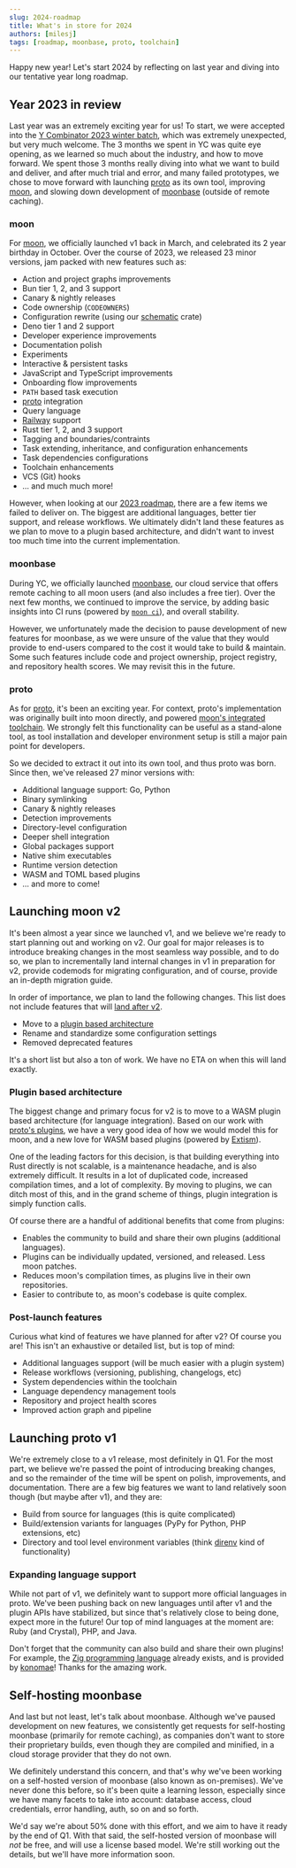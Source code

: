```yaml
---
slug: 2024-roadmap
title: What's in store for 2024
authors: [milesj]
tags: [roadmap, moonbase, proto, toolchain]
---
```


Happy new year! Let's start 2024 by reflecting on last year and diving into our tentative year long
roadmap.

<!--truncate-->

## Year 2023 in review

Last year was an extremely exciting year for us! To start, we were accepted into the
[Y Combinator 2023 winter batch](https://www.ycombinator.com/companies/moonrepo), which was
extremely unexpected, but very much welcome. The 3 months we spent in YC was quite eye opening, as
we learned so much about the industry, and how to move forward. We spent those 3 months really
diving into what we want to build and deliver, and after much trial and error, and many failed
prototypes, we chose to move forward with launching [proto][proto] as its own tool, improving
[moon][moon], and slowing down development of [moonbase][moonbase] (outside of remote caching).

### moon

For [moon][moon], we officially launched v1 back in March, and celebrated its 2 year birthday in
October. Over the course of 2023, we released 23 minor versions, jam packed with new features such
as:

- Action and project graphs improvements
- Bun tier 1, 2, and 3 support
- Canary & nightly releases
- Code ownership (`CODEOWNERS`)
- Configuration rewrite (using our [schematic](https://github.com/moonrepo/schematic) crate)
- Deno tier 1 and 2 support
- Developer experience improvements
- Documentation polish
- Experiments
- Interactive & persistent tasks
- JavaScript and TypeScript improvements
- Onboarding flow improvements
- `PATH` based task execution
- [proto][proto] integration
- Query language
- [Railway](https://railway.app/) support
- Rust tier 1, 2, and 3 support
- Tagging and boundaries/contraints
- Task extending, inheritance, and configuration enhancements
- Task dependencies configurations
- Toolchain enhancements
- VCS (Git) hooks
- ... and much much more!

However, when looking at our [2023 roadmap](./2023-roadmap), there are a few items we failed to
deliver on. The biggest are additional languages, better tier support, and release workflows. We
ultimately didn't land these features as we plan to move to a plugin based architecture, and didn't
want to invest too much time into the current implementation.

### moonbase

During YC, we officially launched [moonbase][moonbase], our cloud service that offers remote caching
to all moon users (and also includes a free tier). Over the next few months, we continued to improve
the service, by adding basic insights into CI runs (powered by [`moon ci`](/docs/commands/ci)), and
overall stability.

However, we unfortunately made the decision to pause development of new features for moonbase, as we
were unsure of the value that they would provide to end-users compared to the cost it would take to
build & maintain. Some such features include code and project ownership, project registry, and
repository health scores. We may revisit this in the future.

### proto

As for [proto][proto], it's been an exciting year. For context, proto's implementation was
originally built into moon directly, and powered
[moon's integrated toolchain](/docs/concepts/toolchain). We strongly felt this functionality can be
useful as a stand-alone tool, as tool installation and developer environment setup is still a major
pain point for developers.

So we decided to extract it out into its own tool, and thus proto was born. Since then, we've
released 27 minor versions with:

- Additional language support: Go, Python
- Binary symlinking
- Canary & nightly releases
- Detection improvements
- Directory-level configuration
- Deeper shell integration
- Global packages support
- Native shim executables
- Runtime version detection
- WASM and TOML based plugins
- ... and more to come!

## Launching moon v2

It's been almost a year since we launched v1, and we believe we're ready to start planning out and
working on v2. Our goal for major releases is to introduce breaking changes in the most seamless way
possible, and to do so, we plan to incrementally land internal changes in v1 in preparation for v2,
provide codemods for migrating configuration, and of course, provide an in-depth migration guide.

In order of importance, we plan to land the following changes. This list does not include features
that will [land after v2](#post-launch-features).

- Move to a [plugin based architecture](#plugin-based-architecture)
- Rename and standardize some configuration settings
- Removed deprecated features

It's a short list but also a ton of work. We have no ETA on when this will land exactly.

### Plugin based architecture

The biggest change and primary focus for v2 is to move to a WASM plugin based architecture (for
language integration). Based on our work with [proto's plugins](/docs/proto/plugins), we have a very
good idea of how we would model this for moon, and a new love for WASM based plugins (powered by
[Extism](https://extism.org/)).

One of the leading factors for this decision, is that building everything into Rust directly is not
scalable, is a maintenance headache, and is also extremely difficult. It results in a lot of
duplicated code, increased compilation times, and a lot of complexity. By moving to plugins, we can
ditch most of this, and in the grand scheme of things, plugin integration is simply function calls.

Of course there are a handful of additional benefits that come from plugins:

- Enables the community to build and share their own plugins (additional languages).
- Plugins can be individually updated, versioned, and released. Less moon patches.
- Reduces moon's compilation times, as plugins live in their own repositories.
- Easier to contribute to, as moon's codebase is quite complex.

### Post-launch features

Curious what kind of features we have planned for after v2? Of course you are! This isn't an
exhaustive or detailed list, but is top of mind:

- Additional languages support (will be much easier with a plugin system)
- Release workflows (versioning, publishing, changelogs, etc)
- System dependencies within the toolchain
- Language dependency management tools
- Repository and project health scores
- Improved action graph and pipeline

## Launching proto v1

We're extremely close to a v1 release, most definitely in Q1. For the most part, we believe we're
passed the point of introducing breaking changes, and so the remainder of the time will be spent on
polish, improvements, and documentation. There are a few big features we want to land relatively
soon though (but maybe after v1), and they are:

- Build from source for languages (this is quite complicated)
- Build/extension variants for languages (PyPy for Python, PHP extensions, etc)
- Directory and tool level environment variables (think [direnv](https://direnv.net/) kind of
  functionality)

### Expanding language support

While not part of v1, we definitely want to support more official languages in proto. We've been
pushing back on new languages until after v1 and the plugin APIs have stabilized, but since that's
relatively close to being done, expect more in the future! Our top of mind languages at the moment
are: Ruby (and Crystal), PHP, and Java.

Don't forget that the community can also build and share their own plugins! For example, the
[Zig programming language](https://github.com/konomae/zig-plugin) already exists, and is provided by
[konomae](https://github.com/konomae)! Thanks for the amazing work.

## Self-hosting moonbase

And last but not least, let's talk about moonbase. Although we've paused development on new
features, we consistently get requests for self-hosting moonbase (primarily for remote caching), as
companies don't want to store their proprietary builds, even though they are compiled and minified,
in a cloud storage provider that they do not own.

We definitely understand this concern, and that's why we've been working on a self-hosted version of
moonbase (also known as on-premises). We've never done this before, so it's been quite a learning
lesson, especially since we have many facets to take into account: database access, cloud
credentials, error handling, auth, so on and so forth.

We'd say we're about 50% done with this effort, and we aim to have it ready by the end of Q1. With
that said, the self-hosted version of moonbase will _not_ be free, and will use a license based
model. We're still working out the details, but we'll have more information soon.

[moon]: /moon
[moonbase]: /moonbase
[proto]: /proto
